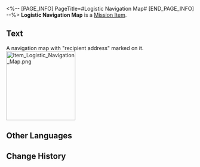 <%-- [PAGE_INFO]
PageTitle=#Logistic Navigation Map#
[END_PAGE_INFO] --%>
{{Item Infobox
|id          = 140070
|image       = Item Logistic Navigation Map.png{{subst:void|<!--$UPLOAD:<<SpriteOutput/ItemFigures/140066.png>-<Item Logistic Navigation Map.png>-<Item Icons>>-->}}
|type        = Mission Item
|invCategory = Missions
|rarity      = 3
|effect      = 
|description = A navigation map with "recipient address" marked on it.
}}
{{Description|''"Heron Express would like to warn you about the latest scam, 'We left your delivery at your door.'"''}}
'''Logistic Navigation Map''' is a [[Mission Item]].

==Text==
<div align="center">{{Color|Keyword|Logistic Navigation Map}}</div>
A navigation map with "recipient address" marked on it.
[[File:Item Logistic Navigation Map.png|185px]]{{subst:void|<!--$UPLOAD:<<SpriteOutput/UI/TempSprite/SubMissionTest_4.png>-<Item Logistic Navigation Map.png>-<Item Images>>-->}}

==Other Languages==
{{Other Languages
|en   = Logistic Navigation Map
|zhs  = 物流导航图
|zht  = 物流導航圖
|ja   = 物流航行図
|ko   = 물류 내비게이션 맵
|es   = Mapa de navegación de logística
|fr   = Carte de navigation logistique
|ru   = Карта навигации
|th   = แผนที่นำทางการขนส่ง
|vi   = Bản Đồ Hành Trình Vận Chuyển
|de   = Logistische Navigationskarte
|id   = Peta Navigasi Logistik
|pt   = Mapa de Navegação Logístico
}}

==Change History==
{{Change History|1.0}}